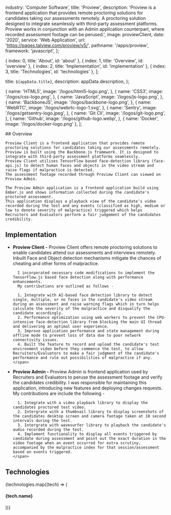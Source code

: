 
  industry: 'Computer Software',
  title: 'Proview',
  description: 'Proview is a frontend application that provides remote proctoring solutions for candidates taking our assessments remotely. A proctoring solution designed to integrate seamlessly with third-party assessment platforms. Proview works in conjunction with an Admin application counterpart, where recorded assessment footage can be perused.',
  image: proviewClient,
  date: '2020',
  service: 'Web Application',
  url: 'https://pages.talview.com/proview/v5/',
  pathname: '/apps/proview',
  framework: 'javascript',
};

  { index: 0, title: 'About', id: 'about' },
  { index: 1, title: 'Overview', id: 'overview' },
  { index: 2, title: 'Implementation', id: 'implementation' },
  { index: 3, title: 'Technologies', id: 'technologies' },
];

  title: `${appData.title}`,
  description: appData.description,
};

  {
    name: 'HTML5',
    image: '/logos/html5-logo.png',
  },
  {
    name: 'CSS3',
    image: '/logos/css-logo.png',
  },
  {
    name: 'JavaScript',
    image: '/logos/js-logo.png',
  },
  {
    name: 'BackboneJS',
    image: '/logos/backbone-logo.png',
  },
  {
      name: 'WebRTC',
      image: '/logos/webrtc-logo-1.svg',
  },
  {
      name: 'Sentry',
      image: '/logos/getsentry-logo.jpeg',
  },
  {
    name: 'Git Cli',
    image: '/logos/git-logo.png',
  },
  {
    name: 'Github',
    image: '/logos/github-logo.webp',
  },
  { 
    name: 'Docker', 
    image: '/logos/docker-logo.png' 
  },
];

<Container>

<Border className="my-8" />

  <Section id="overview">
    ## Overview

    Proview Client is a frontend application that provides remote proctoring solutions for candidates taking our assessments remotely. Proview is built using the Backbone.js framework. It is designed to integrate with third-party assessment platforms seamlessly. 
    Proview Client utilises TensorFlow based face-detection library (face-api.js) to detect human faces and objects in the video stream and raise flags if malpractice is detected.
    The assessment footage recorded through Proview Client can viewed on Proview Admin. 
    
    The Proview Admin application is a frontend application build using Ember.js and shows information collected during the candidate's proctored assessment. 
    This application displays a playback view of the candidate's video recorded during the test and any events (classified as high, medium or low to denote severity of malpractice) triggered which helps Recruiters and Evaluators perform a fair judgement of the candidates credibility.

  </Section>

<Border className="my-8" />

<Section id="implementation">

## Implementation

<AppSolution href={appData.url}>
<ul>
  <li>
    <span>
      <strong className="font-semibold text-blue-100">Proview Client -</strong> 
      Proview Client offers remote proctoring solutions to enable candidates attend our assessments and interviews remotely. 
      Inbuilt Face and Object detection mechanisms mitigate the chances of cheating and other forms of malpractice.

      I incorporated necessary code modifications to implement the TensorFlow.js based face detection along with performance enhancements. 
      My contributions are outlined as follows -

      1. Integrate with AI-based face detection library to detect single, multiple, or no faces in the candidate's video stream during an assessment and raise warning flags which in turn helps calculate the severity of the malpractice and disqualify the candidate accordingly.
      2. Performance optimization using web workers to prevent the CPU-intensive face-detection library from blocking the main UI thread and delivering an optimal user experience.
      3. Improve application performance and state management during offline mode to prevent loss of data due to poor network connectivity issues.
      4. Built the feature to record and upload the candidate's test environment video before they commence the test, to allow Recruiters/Evaluators to make a fair judgment of the candidate's performance and rule out possibilities of malpractice if any.
    </span>
  </li>
  <li>
    <span>
      <strong className="font-semibold text-blue-100">Proview Admin -</strong> 
      Proview Admin is frontend application used by Recruiters and Evaluators to peruse the assessment footage and verify the candidates credibility.
      I was responsible for maintaining this application, introducing new features and deploying changes requests.
      My contributions are include the following -

      1. Integrate with a video playback library to display the candidates proctored test video.
      2. Intergrate with a thumbnail library to display screenshots of the candidates desktop screen and camera footage taken at 10 second intervals during the test.
      3. Intergrate with wavesurfer library to playback the candidate's audio recorded during the test.
      4. Implement functionality to display all events triggered by candidate during assessment and point out the exact duration in the video footage when an event occurred for extra scrutiny, accompanied by the malpractice index for that session/assessment based on events triggered.
    </span>
  </li>
</ul>
</AppSolution>

</Section>

<Border className="my-8" />

<Section id="technologies">

## Technologies

<FadeInStagger className="flex gap-4 mt-6 flex-wrap" faster once>
  {technologies.map((tech) => (
    <FadeIn key={tech.name}>
      <div className="mt-auto text-center">
        <Image
          src={tech.image}
          className="object-contain rounded-md m-auto"
          alt=""
          height={64}
          width={64}
          style={{
            width: 64,
            height: 64,
          }}
        />
        <h4 className="text-sm font-semibold tracking-tight text-[#525df3] text-center bg-white rounded-full w-min px-2 m-2 mx-auto">{tech.name}</h4>
      </div>
    </FadeIn>
  ))}
</FadeInStagger>

</Section>

</Container>
